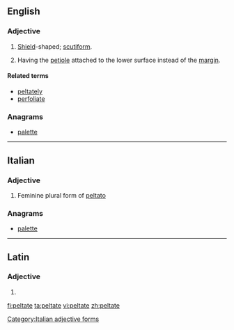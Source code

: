 ==English==

===Adjective===
{{en-adj}}

# [[shield|Shield]]-shaped; [[scutiform]].
# {{context|botany|of leaves|lang=en}} Having the [[petiole]] attached to the lower surface instead of the [[margin]].

====Related terms====
* [[peltately]]
* [[perfoliate]]

===Anagrams===
* [[palette#English|palette]]

----

==Italian==

===Adjective===
{{head|it}} {{f}}

# Feminine plural form of [[peltato]]

===Anagrams===
* [[palette#Italian|palette]]

[[Category:Italian adjective forms]]

----

==Latin==

===Adjective===
{{la-adj-form|peltāte}}

# {{inflection of|peltātus||voc|m|s|lang=la}}

[[fi:peltate]]
[[ta:peltate]]
[[vi:peltate]]
[[zh:peltate]]